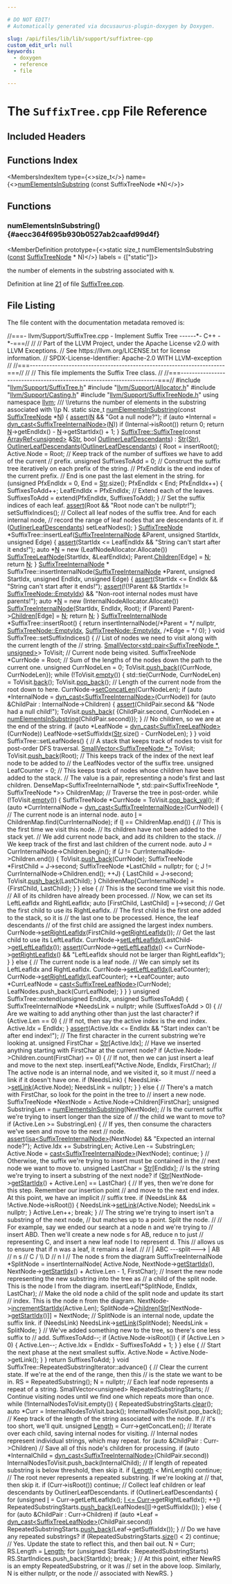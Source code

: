 ```yaml
---

# DO NOT EDIT!
# Automatically generated via docusaurus-plugin-doxygen by Doxygen.

slug: /api/files/lib/lib/support/suffixtree-cpp
custom_edit_url: null
keywords:
  - doxygen
  - reference
  - file

---
```





# The `SuffixTree.cpp` File Reference

<DoxygenPage pluginConfig={pluginConfig}>



## Included Headers

<IncludesList>
<IncludesListItem
  filePath="llvm/Support/SuffixTree.h"
  permalink="/docs/api/files/include/include/llvm/include/llvm/support/suffixtree-h"
  isLocal="true" />
<IncludesListItem
  filePath="llvm/Support/Allocator.h"
  permalink="/docs/api/files/include/include/llvm/include/llvm/support/allocator-h"
  isLocal="true" />
<IncludesListItem
  filePath="llvm/Support/Casting.h"
  permalink="/docs/api/files/include/include/llvm/include/llvm/support/casting-h"
  isLocal="true" />
<IncludesListItem
  filePath="llvm/Support/SuffixTreeNode.h"
  permalink="/docs/api/files/include/include/llvm/include/llvm/support/suffixtreenode-h"
  isLocal="true" />
</IncludesList>

## Functions Index

<MembersIndex>

<MembersIndexItem
  type={<>size&#95;t</>}
  name={<><a href="#aecc364f695b930b0527ab2caafd99d4f">numElementsInSubstring</a> (const SuffixTreeNode &#42;N)</>}>
</MembersIndexItem>

</MembersIndex>


<SectionDefinition>

## Functions

### numElementsInSubstring() {#aecc364f695b930b0527ab2caafd99d4f}

<MemberDefinition
  prototype={<>static size&#95;t numElementsInSubstring (<a href="/docs/api/files/lib/lib/target/lib/target/aarch64/aarch64promoteconstant-cpp/#a90f8350fecae261c25be85d38b451bff">const</a> <a href="/docs/api/structs/llvm/suffixtreenode">SuffixTreeNode</a> &#42; N)</>}
  labels = {["static"]}>

<SectionUser title="Returns">
the number of elements in the substring associated with <code>N</code>.
</SectionUser>

Definition at line <a href="#l00021">21</a> of file <a href="/docs/api/files/lib/lib/support/suffixtree-cpp">SuffixTree.cpp</a>.
</MemberDefinition>

</SectionDefinition>

## File Listing

The file content with the documentation metadata removed is:

<ProgramListing>

<Link id="l00001" /><CodeLine lineNumber="1"><Highlight kind="comment">//===- llvm/Support/SuffixTree.cpp - Implement Suffix Tree ------&#42;- C++ -&#42;-===//</Highlight><Highlight kind="normal"></Highlight></CodeLine>
<Link id="l00002" /><CodeLine lineNumber="2"><Highlight kind="normal"></Highlight><Highlight kind="comment">//</Highlight><Highlight kind="normal"></Highlight></CodeLine>
<Link id="l00003" /><CodeLine lineNumber="3"><Highlight kind="normal"></Highlight><Highlight kind="comment">// Part of the LLVM Project, under the Apache License v2.0 with LLVM Exceptions.</Highlight><Highlight kind="normal"></Highlight></CodeLine>
<Link id="l00004" /><CodeLine lineNumber="4"><Highlight kind="normal"></Highlight><Highlight kind="comment">// See https://llvm.org/LICENSE.txt for license information.</Highlight><Highlight kind="normal"></Highlight></CodeLine>
<Link id="l00005" /><CodeLine lineNumber="5"><Highlight kind="normal"></Highlight><Highlight kind="comment">// SPDX-License-Identifier: Apache-2.0 WITH LLVM-exception</Highlight><Highlight kind="normal"></Highlight></CodeLine>
<Link id="l00006" /><CodeLine lineNumber="6"><Highlight kind="normal"></Highlight><Highlight kind="comment">//</Highlight><Highlight kind="normal"></Highlight></CodeLine>
<Link id="l00007" /><CodeLine lineNumber="7"><Highlight kind="normal"></Highlight><Highlight kind="comment">//===----------------------------------------------------------------------===//</Highlight><Highlight kind="normal"></Highlight></CodeLine>
<Link id="l00008" /><CodeLine lineNumber="8"><Highlight kind="normal"></Highlight><Highlight kind="comment">//</Highlight><Highlight kind="normal"></Highlight></CodeLine>
<Link id="l00009" /><CodeLine lineNumber="9"><Highlight kind="normal"></Highlight><Highlight kind="comment">// This file implements the Suffix Tree class.</Highlight><Highlight kind="normal"></Highlight></CodeLine>
<Link id="l00010" /><CodeLine lineNumber="10"><Highlight kind="normal"></Highlight><Highlight kind="comment">//</Highlight><Highlight kind="normal"></Highlight></CodeLine>
<Link id="l00011" /><CodeLine lineNumber="11"><Highlight kind="normal"></Highlight><Highlight kind="comment">//===----------------------------------------------------------------------===//</Highlight><Highlight kind="normal"></Highlight></CodeLine>
<Link id="l00012" /><CodeLine lineNumber="12"><Highlight kind="normal"></Highlight></CodeLine>
<Link id="l00013" /><CodeLine lineNumber="13"><Highlight kind="normal"></Highlight><Highlight kind="preprocessor">#include &quot;<a href="/docs/api/files/include/include/llvm/include/llvm/support/suffixtree-h">llvm/Support/SuffixTree.h</a>&quot;</Highlight><Highlight kind="normal"></Highlight></CodeLine>
<Link id="l00014" /><CodeLine lineNumber="14"><Highlight kind="normal"></Highlight><Highlight kind="preprocessor">#include &quot;<a href="/docs/api/files/include/include/llvm/include/llvm/support/allocator-h">llvm/Support/Allocator.h</a>&quot;</Highlight><Highlight kind="normal"></Highlight></CodeLine>
<Link id="l00015" /><CodeLine lineNumber="15"><Highlight kind="normal"></Highlight><Highlight kind="preprocessor">#include &quot;<a href="/docs/api/files/include/include/llvm/include/llvm/support/casting-h">llvm/Support/Casting.h</a>&quot;</Highlight><Highlight kind="normal"></Highlight></CodeLine>
<Link id="l00016" /><CodeLine lineNumber="16"><Highlight kind="normal"></Highlight><Highlight kind="preprocessor">#include &quot;<a href="/docs/api/files/include/include/llvm/include/llvm/support/suffixtreenode-h">llvm/Support/SuffixTreeNode.h</a>&quot;</Highlight><Highlight kind="normal"></Highlight></CodeLine>
<Link id="l00017" /><CodeLine lineNumber="17"><Highlight kind="normal"></Highlight></CodeLine>
<Link id="l00018" /><CodeLine lineNumber="18"><Highlight kind="normal"></Highlight><Highlight kind="keyword">using namespace </Highlight><Highlight kind="normal"><a href="/docs/api/namespaces/llvm">llvm</a>;</Highlight></CodeLine>
<Link id="l00019" /><CodeLine lineNumber="19"><Highlight kind="normal"></Highlight><Highlight kind="comment"></Highlight></CodeLine>
<Link id="l00020" /><CodeLine lineNumber="20"><Highlight kind="comment">/// \\returns the number of elements in the substring associated with \\p N.</Highlight><Highlight kind="normal"></Highlight></CodeLine>
<Link id="l00021" /><CodeLine lineNumber="21" lineLink="#aecc364f695b930b0527ab2caafd99d4f"><Highlight kind="normal"></Highlight><Highlight kind="keyword">static</Highlight><Highlight kind="normal"> </Highlight><Highlight kind="keywordtype">size&#95;t</Highlight><Highlight kind="normal"> <a href="#aecc364f695b930b0527ab2caafd99d4f">numElementsInSubstring</a>(</Highlight><Highlight kind="keyword">const</Highlight><Highlight kind="normal"> <a href="/docs/api/structs/llvm/suffixtreenode">SuffixTreeNode</a> &#42;<a href="/docs/api/files/lib/lib/support/regcomp-c/#a0240ac851181b84ac374872dc5434ee4">N</a>) &#123;</Highlight></CodeLine>
<Link id="l00022" /><CodeLine lineNumber="22"><Highlight kind="normal">  <a href="/docs/api/files/lib/lib/target/lib/target/amdgpu/silowercontrolflow-cpp/#a4868c5d81c5ccc98c47aeab6244346a0">assert</a>(<a href="/docs/api/files/lib/lib/support/regcomp-c/#a0240ac851181b84ac374872dc5434ee4">N</a> &amp;&amp; </Highlight><Highlight kind="stringliteral">&quot;Got a null node?&quot;</Highlight><Highlight kind="normal">);</Highlight></CodeLine>
<Link id="l00023" /><CodeLine lineNumber="23"><Highlight kind="normal">  </Highlight><Highlight kind="keywordflow">if</Highlight><Highlight kind="normal"> (</Highlight><Highlight kind="keyword">auto</Highlight><Highlight kind="normal"> &#42;Internal = <a href="/docs/api/namespaces/llvm/#a22eeee01734061ac1b31ccd994c49eef">dyn&#95;cast&lt;SuffixTreeInternalNode&gt;</a>(<a href="/docs/api/files/lib/lib/support/regcomp-c/#a0240ac851181b84ac374872dc5434ee4">N</a>))</Highlight></CodeLine>
<Link id="l00024" /><CodeLine lineNumber="24"><Highlight kind="normal">    </Highlight><Highlight kind="keywordflow">if</Highlight><Highlight kind="normal"> (Internal-&gt;isRoot())</Highlight></CodeLine>
<Link id="l00025" /><CodeLine lineNumber="25"><Highlight kind="normal">      </Highlight><Highlight kind="keywordflow">return</Highlight><Highlight kind="normal"> 0;</Highlight></CodeLine>
<Link id="l00026" /><CodeLine lineNumber="26"><Highlight kind="normal">  </Highlight><Highlight kind="keywordflow">return</Highlight><Highlight kind="normal"> <a href="/docs/api/files/lib/lib/support/regcomp-c/#a0240ac851181b84ac374872dc5434ee4">N</a>-&gt;getEndIdx() - <a href="/docs/api/files/lib/lib/support/regcomp-c/#a0240ac851181b84ac374872dc5434ee4">N</a>-&gt;getStartIdx() + 1;</Highlight></CodeLine>
<Link id="l00027" /><CodeLine lineNumber="27"><Highlight kind="normal">&#125;</Highlight></CodeLine>
<Link id="l00028" /><CodeLine lineNumber="28"><Highlight kind="normal"></Highlight></CodeLine>
<Link id="l00029" /><CodeLine lineNumber="29" lineLink="/docs/api/classes/llvm/suffixtree/#a27fe0d1c22c4e49e3909514161e7b481"><Highlight kind="normal"><a href="/docs/api/classes/llvm/suffixtree/#a27fe0d1c22c4e49e3909514161e7b481">SuffixTree::SuffixTree</a>(</Highlight><Highlight kind="keyword">const</Highlight><Highlight kind="normal"> <a href="/docs/api/classes/llvm/arrayref">ArrayRef&lt;unsigned&gt;</a> &amp;<a href="/docs/api/classes/llvm/suffixtree/#aa49bfcd763abc20e39f1f6ea9bffc0fb">Str</a>,</Highlight></CodeLine>
<Link id="l00030" /><CodeLine lineNumber="30"><Highlight kind="normal">                       </Highlight><Highlight kind="keywordtype">bool</Highlight><Highlight kind="normal"> <a href="/docs/api/classes/llvm/suffixtree/#af73cec98a8c1f4c57f72cdd127716536">OutlinerLeafDescendants</a>)</Highlight></CodeLine>
<Link id="l00031" /><CodeLine lineNumber="31"><Highlight kind="normal">    : <a href="/docs/api/classes/llvm/suffixtree/#aa49bfcd763abc20e39f1f6ea9bffc0fb">Str</a>(<a href="/docs/api/classes/llvm/suffixtree/#aa49bfcd763abc20e39f1f6ea9bffc0fb">Str</a>), <a href="/docs/api/classes/llvm/suffixtree/#af73cec98a8c1f4c57f72cdd127716536">OutlinerLeafDescendants</a>(<a href="/docs/api/classes/llvm/suffixtree/#af73cec98a8c1f4c57f72cdd127716536">OutlinerLeafDescendants</a>) &#123;</Highlight></CodeLine>
<Link id="l00032" /><CodeLine lineNumber="32"><Highlight kind="normal">  Root = insertRoot();</Highlight></CodeLine>
<Link id="l00033" /><CodeLine lineNumber="33"><Highlight kind="normal">  Active.Node = Root;</Highlight></CodeLine>
<Link id="l00034" /><CodeLine lineNumber="34"><Highlight kind="normal"></Highlight></CodeLine>
<Link id="l00035" /><CodeLine lineNumber="35"><Highlight kind="normal">  </Highlight><Highlight kind="comment">// Keep track of the number of suffixes we have to add of the current</Highlight><Highlight kind="normal"></Highlight></CodeLine>
<Link id="l00036" /><CodeLine lineNumber="36"><Highlight kind="normal">  </Highlight><Highlight kind="comment">// prefix.</Highlight><Highlight kind="normal"></Highlight></CodeLine>
<Link id="l00037" /><CodeLine lineNumber="37"><Highlight kind="normal">  </Highlight><Highlight kind="keywordtype">unsigned</Highlight><Highlight kind="normal"> SuffixesToAdd = 0;</Highlight></CodeLine>
<Link id="l00038" /><CodeLine lineNumber="38"><Highlight kind="normal"></Highlight></CodeLine>
<Link id="l00039" /><CodeLine lineNumber="39"><Highlight kind="normal">  </Highlight><Highlight kind="comment">// Construct the suffix tree iteratively on each prefix of the string.</Highlight><Highlight kind="normal"></Highlight></CodeLine>
<Link id="l00040" /><CodeLine lineNumber="40"><Highlight kind="normal">  </Highlight><Highlight kind="comment">// PfxEndIdx is the end index of the current prefix.</Highlight><Highlight kind="normal"></Highlight></CodeLine>
<Link id="l00041" /><CodeLine lineNumber="41"><Highlight kind="normal">  </Highlight><Highlight kind="comment">// End is one past the last element in the string.</Highlight><Highlight kind="normal"></Highlight></CodeLine>
<Link id="l00042" /><CodeLine lineNumber="42"><Highlight kind="normal">  </Highlight><Highlight kind="keywordflow">for</Highlight><Highlight kind="normal"> (</Highlight><Highlight kind="keywordtype">unsigned</Highlight><Highlight kind="normal"> PfxEndIdx = 0, End = <a href="/docs/api/classes/llvm/suffixtree/#aa49bfcd763abc20e39f1f6ea9bffc0fb">Str</a>.size(); PfxEndIdx &lt; End; PfxEndIdx++) &#123;</Highlight></CodeLine>
<Link id="l00043" /><CodeLine lineNumber="43"><Highlight kind="normal">    SuffixesToAdd++;</Highlight></CodeLine>
<Link id="l00044" /><CodeLine lineNumber="44"><Highlight kind="normal">    LeafEndIdx = PfxEndIdx; </Highlight><Highlight kind="comment">// Extend each of the leaves.</Highlight><Highlight kind="normal"></Highlight></CodeLine>
<Link id="l00045" /><CodeLine lineNumber="45"><Highlight kind="normal">    SuffixesToAdd = extend(PfxEndIdx, SuffixesToAdd);</Highlight></CodeLine>
<Link id="l00046" /><CodeLine lineNumber="46"><Highlight kind="normal">  &#125;</Highlight></CodeLine>
<Link id="l00047" /><CodeLine lineNumber="47"><Highlight kind="normal"></Highlight></CodeLine>
<Link id="l00048" /><CodeLine lineNumber="48"><Highlight kind="normal">  </Highlight><Highlight kind="comment">// Set the suffix indices of each leaf.</Highlight><Highlight kind="normal"></Highlight></CodeLine>
<Link id="l00049" /><CodeLine lineNumber="49"><Highlight kind="normal">  <a href="/docs/api/files/lib/lib/target/lib/target/amdgpu/silowercontrolflow-cpp/#a4868c5d81c5ccc98c47aeab6244346a0">assert</a>(Root &amp;&amp; </Highlight><Highlight kind="stringliteral">&quot;Root node can&#39;t be nullptr!&quot;</Highlight><Highlight kind="normal">);</Highlight></CodeLine>
<Link id="l00050" /><CodeLine lineNumber="50"><Highlight kind="normal">  setSuffixIndices();</Highlight></CodeLine>
<Link id="l00051" /><CodeLine lineNumber="51"><Highlight kind="normal"></Highlight></CodeLine>
<Link id="l00052" /><CodeLine lineNumber="52"><Highlight kind="normal">  </Highlight><Highlight kind="comment">// Collect all leaf nodes of the suffix tree. And for each internal node,</Highlight><Highlight kind="normal"></Highlight></CodeLine>
<Link id="l00053" /><CodeLine lineNumber="53"><Highlight kind="normal">  </Highlight><Highlight kind="comment">// record the range of leaf nodes that are descendants of it.</Highlight><Highlight kind="normal"></Highlight></CodeLine>
<Link id="l00054" /><CodeLine lineNumber="54"><Highlight kind="normal">  </Highlight><Highlight kind="keywordflow">if</Highlight><Highlight kind="normal"> (<a href="/docs/api/classes/llvm/suffixtree/#af73cec98a8c1f4c57f72cdd127716536">OutlinerLeafDescendants</a>)</Highlight></CodeLine>
<Link id="l00055" /><CodeLine lineNumber="55"><Highlight kind="normal">    setLeafNodes();</Highlight></CodeLine>
<Link id="l00056" /><CodeLine lineNumber="56"><Highlight kind="normal">&#125;</Highlight></CodeLine>
<Link id="l00057" /><CodeLine lineNumber="57"><Highlight kind="normal"></Highlight></CodeLine>
<Link id="l00058" /><CodeLine lineNumber="58"><Highlight kind="normal"><a href="/docs/api/structs/llvm/suffixtreenode">SuffixTreeNode</a> &#42;SuffixTree::insertLeaf(<a href="/docs/api/structs/llvm/suffixtreeinternalnode">SuffixTreeInternalNode</a> &amp;Parent,</Highlight></CodeLine>
<Link id="l00059" /><CodeLine lineNumber="59"><Highlight kind="normal">                                       </Highlight><Highlight kind="keywordtype">unsigned</Highlight><Highlight kind="normal"> StartIdx, </Highlight><Highlight kind="keywordtype">unsigned</Highlight><Highlight kind="normal"> Edge) &#123;</Highlight></CodeLine>
<Link id="l00060" /><CodeLine lineNumber="60"><Highlight kind="normal">  <a href="/docs/api/files/lib/lib/target/lib/target/amdgpu/silowercontrolflow-cpp/#a4868c5d81c5ccc98c47aeab6244346a0">assert</a>(StartIdx &lt;= LeafEndIdx &amp;&amp; </Highlight><Highlight kind="stringliteral">&quot;String can&#39;t start after it ends!&quot;</Highlight><Highlight kind="normal">);</Highlight></CodeLine>
<Link id="l00061" /><CodeLine lineNumber="61"><Highlight kind="normal">  </Highlight><Highlight kind="keyword">auto</Highlight><Highlight kind="normal"> &#42;<a href="/docs/api/files/lib/lib/support/regcomp-c/#a0240ac851181b84ac374872dc5434ee4">N</a> = </Highlight><Highlight kind="keyword">new</Highlight><Highlight kind="normal"> (LeafNodeAllocator.Allocate())</Highlight></CodeLine>
<Link id="l00062" /><CodeLine lineNumber="62"><Highlight kind="normal">      <a href="/docs/api/structs/llvm/suffixtreeleafnode">SuffixTreeLeafNode</a>(StartIdx, &amp;LeafEndIdx);</Highlight></CodeLine>
<Link id="l00063" /><CodeLine lineNumber="63"><Highlight kind="normal">  Parent.<a href="/docs/api/structs/llvm/suffixtreeinternalnode/#a244b1a8b6c26960faf2663376005ca7a">Children</a>&#91;Edge&#93; = <a href="/docs/api/files/lib/lib/support/regcomp-c/#a0240ac851181b84ac374872dc5434ee4">N</a>;</Highlight></CodeLine>
<Link id="l00064" /><CodeLine lineNumber="64"><Highlight kind="normal">  </Highlight><Highlight kind="keywordflow">return</Highlight><Highlight kind="normal"> <a href="/docs/api/files/lib/lib/support/regcomp-c/#a0240ac851181b84ac374872dc5434ee4">N</a>;</Highlight></CodeLine>
<Link id="l00065" /><CodeLine lineNumber="65"><Highlight kind="normal">&#125;</Highlight></CodeLine>
<Link id="l00066" /><CodeLine lineNumber="66"><Highlight kind="normal"></Highlight></CodeLine>
<Link id="l00067" /><CodeLine lineNumber="67"><Highlight kind="normal"><a href="/docs/api/structs/llvm/suffixtreeinternalnode">SuffixTreeInternalNode</a> &#42;</Highlight></CodeLine>
<Link id="l00068" /><CodeLine lineNumber="68"><Highlight kind="normal">SuffixTree::insertInternalNode(<a href="/docs/api/structs/llvm/suffixtreeinternalnode">SuffixTreeInternalNode</a> &#42;Parent,</Highlight></CodeLine>
<Link id="l00069" /><CodeLine lineNumber="69"><Highlight kind="normal">                               </Highlight><Highlight kind="keywordtype">unsigned</Highlight><Highlight kind="normal"> StartIdx, </Highlight><Highlight kind="keywordtype">unsigned</Highlight><Highlight kind="normal"> EndIdx,</Highlight></CodeLine>
<Link id="l00070" /><CodeLine lineNumber="70"><Highlight kind="normal">                               </Highlight><Highlight kind="keywordtype">unsigned</Highlight><Highlight kind="normal"> Edge) &#123;</Highlight></CodeLine>
<Link id="l00071" /><CodeLine lineNumber="71"><Highlight kind="normal">  <a href="/docs/api/files/lib/lib/target/lib/target/amdgpu/silowercontrolflow-cpp/#a4868c5d81c5ccc98c47aeab6244346a0">assert</a>(StartIdx &lt;= EndIdx &amp;&amp; </Highlight><Highlight kind="stringliteral">&quot;String can&#39;t start after it ends!&quot;</Highlight><Highlight kind="normal">);</Highlight></CodeLine>
<Link id="l00072" /><CodeLine lineNumber="72"><Highlight kind="normal">  <a href="/docs/api/files/lib/lib/target/lib/target/amdgpu/silowercontrolflow-cpp/#a4868c5d81c5ccc98c47aeab6244346a0">assert</a>(!(!Parent &amp;&amp; StartIdx != <a href="/docs/api/structs/llvm/suffixtreenode/#a9038deca521822084ac798637368c94e">SuffixTreeNode::EmptyIdx</a>) &amp;&amp;</Highlight></CodeLine>
<Link id="l00073" /><CodeLine lineNumber="73"><Highlight kind="normal">         </Highlight><Highlight kind="stringliteral">&quot;Non-root internal nodes must have parents!&quot;</Highlight><Highlight kind="normal">);</Highlight></CodeLine>
<Link id="l00074" /><CodeLine lineNumber="74"><Highlight kind="normal">  </Highlight><Highlight kind="keyword">auto</Highlight><Highlight kind="normal"> &#42;<a href="/docs/api/files/lib/lib/support/regcomp-c/#a0240ac851181b84ac374872dc5434ee4">N</a> = </Highlight><Highlight kind="keyword">new</Highlight><Highlight kind="normal"> (InternalNodeAllocator.Allocate())</Highlight></CodeLine>
<Link id="l00075" /><CodeLine lineNumber="75"><Highlight kind="normal">      <a href="/docs/api/structs/llvm/suffixtreeinternalnode">SuffixTreeInternalNode</a>(StartIdx, EndIdx, Root);</Highlight></CodeLine>
<Link id="l00076" /><CodeLine lineNumber="76"><Highlight kind="normal">  </Highlight><Highlight kind="keywordflow">if</Highlight><Highlight kind="normal"> (Parent)</Highlight></CodeLine>
<Link id="l00077" /><CodeLine lineNumber="77"><Highlight kind="normal">    Parent-&gt;<a href="/docs/api/structs/llvm/suffixtreeinternalnode/#a244b1a8b6c26960faf2663376005ca7a">Children</a>&#91;Edge&#93; = <a href="/docs/api/files/lib/lib/support/regcomp-c/#a0240ac851181b84ac374872dc5434ee4">N</a>;</Highlight></CodeLine>
<Link id="l00078" /><CodeLine lineNumber="78"><Highlight kind="normal">  </Highlight><Highlight kind="keywordflow">return</Highlight><Highlight kind="normal"> <a href="/docs/api/files/lib/lib/support/regcomp-c/#a0240ac851181b84ac374872dc5434ee4">N</a>;</Highlight></CodeLine>
<Link id="l00079" /><CodeLine lineNumber="79"><Highlight kind="normal">&#125;</Highlight></CodeLine>
<Link id="l00080" /><CodeLine lineNumber="80"><Highlight kind="normal"></Highlight></CodeLine>
<Link id="l00081" /><CodeLine lineNumber="81"><Highlight kind="normal"><a href="/docs/api/structs/llvm/suffixtreeinternalnode">SuffixTreeInternalNode</a> &#42;SuffixTree::insertRoot() &#123;</Highlight></CodeLine>
<Link id="l00082" /><CodeLine lineNumber="82"><Highlight kind="normal">  </Highlight><Highlight kind="keywordflow">return</Highlight><Highlight kind="normal"> insertInternalNode(</Highlight><Highlight kind="comment">/&#42;Parent = &#42;/</Highlight><Highlight kind="normal"> </Highlight><Highlight kind="keyword">nullptr</Highlight><Highlight kind="normal">, <a href="/docs/api/structs/llvm/suffixtreenode/#a9038deca521822084ac798637368c94e">SuffixTreeNode::EmptyIdx</a>,</Highlight></CodeLine>
<Link id="l00083" /><CodeLine lineNumber="83"><Highlight kind="normal">                            <a href="/docs/api/structs/llvm/suffixtreenode/#a9038deca521822084ac798637368c94e">SuffixTreeNode::EmptyIdx</a>, </Highlight><Highlight kind="comment">/&#42;Edge = &#42;/</Highlight><Highlight kind="normal"> 0);</Highlight></CodeLine>
<Link id="l00084" /><CodeLine lineNumber="84"><Highlight kind="normal">&#125;</Highlight></CodeLine>
<Link id="l00085" /><CodeLine lineNumber="85"><Highlight kind="normal"></Highlight></CodeLine>
<Link id="l00086" /><CodeLine lineNumber="86"><Highlight kind="normal"></Highlight><Highlight kind="keywordtype">void</Highlight><Highlight kind="normal"> SuffixTree::setSuffixIndices() &#123;</Highlight></CodeLine>
<Link id="l00087" /><CodeLine lineNumber="87"><Highlight kind="normal">  </Highlight><Highlight kind="comment">// List of nodes we need to visit along with the current length of the</Highlight><Highlight kind="normal"></Highlight></CodeLine>
<Link id="l00088" /><CodeLine lineNumber="88"><Highlight kind="normal">  </Highlight><Highlight kind="comment">// string.</Highlight><Highlight kind="normal"></Highlight></CodeLine>
<Link id="l00089" /><CodeLine lineNumber="89"><Highlight kind="normal">  <a href="/docs/api/namespaces/llvm/#a8fc529c79977cdd01e187986f960a07f">SmallVector&lt;std::pair&lt;SuffixTreeNode &#42;, unsigned&gt;</a>&gt; ToVisit;</Highlight></CodeLine>
<Link id="l00090" /><CodeLine lineNumber="90"><Highlight kind="normal"></Highlight></CodeLine>
<Link id="l00091" /><CodeLine lineNumber="91"><Highlight kind="normal">  </Highlight><Highlight kind="comment">// Current node being visited.</Highlight><Highlight kind="normal"></Highlight></CodeLine>
<Link id="l00092" /><CodeLine lineNumber="92"><Highlight kind="normal">  SuffixTreeNode &#42;CurrNode = Root;</Highlight></CodeLine>
<Link id="l00093" /><CodeLine lineNumber="93"><Highlight kind="normal"></Highlight></CodeLine>
<Link id="l00094" /><CodeLine lineNumber="94"><Highlight kind="normal">  </Highlight><Highlight kind="comment">// Sum of the lengths of the nodes down the path to the current one.</Highlight><Highlight kind="normal"></Highlight></CodeLine>
<Link id="l00095" /><CodeLine lineNumber="95"><Highlight kind="normal">  </Highlight><Highlight kind="keywordtype">unsigned</Highlight><Highlight kind="normal"> CurrNodeLen = 0;</Highlight></CodeLine>
<Link id="l00096" /><CodeLine lineNumber="96"><Highlight kind="normal">  ToVisit.<a href="/docs/api/classes/llvm/smallvectortemplatebase/#af42bfbc067df27c19ee2fc859df58799">push&#95;back</a>(&#123;CurrNode, CurrNodeLen&#125;);</Highlight></CodeLine>
<Link id="l00097" /><CodeLine lineNumber="97"><Highlight kind="normal">  </Highlight><Highlight kind="keywordflow">while</Highlight><Highlight kind="normal"> (!ToVisit.<a href="/docs/api/classes/llvm/smallvectortemplatecommon/#ad9a3c7bc26b130377bbafc170b5f88a2">empty</a>()) &#123;</Highlight></CodeLine>
<Link id="l00098" /><CodeLine lineNumber="98"><Highlight kind="normal">    std::tie(CurrNode, CurrNodeLen) = ToVisit.<a href="/docs/api/classes/llvm/smallvectortemplatecommon/#acd9e771a3296c6b24146955754620557">back</a>();</Highlight></CodeLine>
<Link id="l00099" /><CodeLine lineNumber="99"><Highlight kind="normal">    ToVisit.<a href="/docs/api/classes/llvm/smallvectortemplatebase/#ad97688dfe9cd802e2a0691cbe620218a">pop&#95;back</a>();</Highlight></CodeLine>
<Link id="l00100" /><CodeLine lineNumber="100"><Highlight kind="normal">    </Highlight><Highlight kind="comment">// Length of the current node from the root down to here.</Highlight><Highlight kind="normal"></Highlight></CodeLine>
<Link id="l00101" /><CodeLine lineNumber="101"><Highlight kind="normal">    CurrNode-&gt;<a href="/docs/api/structs/llvm/suffixtreenode/#a2a059f8fe4042aa575b538abdb731392">setConcatLen</a>(CurrNodeLen);</Highlight></CodeLine>
<Link id="l00102" /><CodeLine lineNumber="102"><Highlight kind="normal">    </Highlight><Highlight kind="keywordflow">if</Highlight><Highlight kind="normal"> (</Highlight><Highlight kind="keyword">auto</Highlight><Highlight kind="normal"> &#42;InternalNode = <a href="/docs/api/namespaces/llvm/#a22eeee01734061ac1b31ccd994c49eef">dyn&#95;cast&lt;SuffixTreeInternalNode&gt;</a>(CurrNode))</Highlight></CodeLine>
<Link id="l00103" /><CodeLine lineNumber="103"><Highlight kind="normal">      </Highlight><Highlight kind="keywordflow">for</Highlight><Highlight kind="normal"> (</Highlight><Highlight kind="keyword">auto</Highlight><Highlight kind="normal"> &amp;ChildPair : InternalNode-&gt;Children) &#123;</Highlight></CodeLine>
<Link id="l00104" /><CodeLine lineNumber="104"><Highlight kind="normal">        <a href="/docs/api/files/lib/lib/target/lib/target/amdgpu/silowercontrolflow-cpp/#a4868c5d81c5ccc98c47aeab6244346a0">assert</a>(ChildPair.second &amp;&amp; </Highlight><Highlight kind="stringliteral">&quot;Node had a null child!&quot;</Highlight><Highlight kind="normal">);</Highlight></CodeLine>
<Link id="l00105" /><CodeLine lineNumber="105"><Highlight kind="normal">        ToVisit.<a href="/docs/api/classes/llvm/smallvectortemplatebase/#af42bfbc067df27c19ee2fc859df58799">push&#95;back</a>(</Highlight></CodeLine>
<Link id="l00106" /><CodeLine lineNumber="106"><Highlight kind="normal">            &#123;ChildPair.second,</Highlight></CodeLine>
<Link id="l00107" /><CodeLine lineNumber="107"><Highlight kind="normal">             CurrNodeLen + <a href="#aecc364f695b930b0527ab2caafd99d4f">numElementsInSubstring</a>(ChildPair.second)&#125;);</Highlight></CodeLine>
<Link id="l00108" /><CodeLine lineNumber="108"><Highlight kind="normal">      &#125;</Highlight></CodeLine>
<Link id="l00109" /><CodeLine lineNumber="109"><Highlight kind="normal">    </Highlight><Highlight kind="comment">// No children, so we are at the end of the string.</Highlight><Highlight kind="normal"></Highlight></CodeLine>
<Link id="l00110" /><CodeLine lineNumber="110"><Highlight kind="normal">    </Highlight><Highlight kind="keywordflow">if</Highlight><Highlight kind="normal"> (</Highlight><Highlight kind="keyword">auto</Highlight><Highlight kind="normal"> &#42;LeafNode = <a href="/docs/api/namespaces/llvm/#a22eeee01734061ac1b31ccd994c49eef">dyn&#95;cast&lt;SuffixTreeLeafNode&gt;</a>(CurrNode))</Highlight></CodeLine>
<Link id="l00111" /><CodeLine lineNumber="111"><Highlight kind="normal">      LeafNode-&gt;setSuffixIdx(<a href="/docs/api/classes/llvm/suffixtree/#aa49bfcd763abc20e39f1f6ea9bffc0fb">Str</a>.size() - CurrNodeLen);</Highlight></CodeLine>
<Link id="l00112" /><CodeLine lineNumber="112"><Highlight kind="normal">  &#125;</Highlight></CodeLine>
<Link id="l00113" /><CodeLine lineNumber="113"><Highlight kind="normal">&#125;</Highlight></CodeLine>
<Link id="l00114" /><CodeLine lineNumber="114"><Highlight kind="normal"></Highlight></CodeLine>
<Link id="l00115" /><CodeLine lineNumber="115"><Highlight kind="normal"></Highlight><Highlight kind="keywordtype">void</Highlight><Highlight kind="normal"> SuffixTree::setLeafNodes() &#123;</Highlight></CodeLine>
<Link id="l00116" /><CodeLine lineNumber="116"><Highlight kind="normal">  </Highlight><Highlight kind="comment">// A stack that keeps track of nodes to visit for post-order DFS traversal.</Highlight><Highlight kind="normal"></Highlight></CodeLine>
<Link id="l00117" /><CodeLine lineNumber="117"><Highlight kind="normal">  <a href="/docs/api/namespaces/llvm/#a8fc529c79977cdd01e187986f960a07f">SmallVector&lt;SuffixTreeNode &#42;&gt;</a> ToVisit;</Highlight></CodeLine>
<Link id="l00118" /><CodeLine lineNumber="118"><Highlight kind="normal">  ToVisit.<a href="/docs/api/classes/llvm/smallvectortemplatebase/#af42bfbc067df27c19ee2fc859df58799">push&#95;back</a>(Root);</Highlight></CodeLine>
<Link id="l00119" /><CodeLine lineNumber="119"><Highlight kind="normal"></Highlight></CodeLine>
<Link id="l00120" /><CodeLine lineNumber="120"><Highlight kind="normal">  </Highlight><Highlight kind="comment">// This keeps track of the index of the next leaf node to be added to</Highlight><Highlight kind="normal"></Highlight></CodeLine>
<Link id="l00121" /><CodeLine lineNumber="121"><Highlight kind="normal">  </Highlight><Highlight kind="comment">// the LeafNodes vector of the suffix tree.</Highlight><Highlight kind="normal"></Highlight></CodeLine>
<Link id="l00122" /><CodeLine lineNumber="122"><Highlight kind="normal">  </Highlight><Highlight kind="keywordtype">unsigned</Highlight><Highlight kind="normal"> LeafCounter = 0;</Highlight></CodeLine>
<Link id="l00123" /><CodeLine lineNumber="123"><Highlight kind="normal"></Highlight></CodeLine>
<Link id="l00124" /><CodeLine lineNumber="124"><Highlight kind="normal">  </Highlight><Highlight kind="comment">// This keeps track of nodes whose children have been added to the stack.</Highlight><Highlight kind="normal"></Highlight></CodeLine>
<Link id="l00125" /><CodeLine lineNumber="125"><Highlight kind="normal">  </Highlight><Highlight kind="comment">// The value is a pair, representing a node&#39;s first and last children.</Highlight><Highlight kind="normal"></Highlight></CodeLine>
<Link id="l00126" /><CodeLine lineNumber="126"><Highlight kind="normal">  DenseMap&lt;SuffixTreeInternalNode &#42;,</Highlight></CodeLine>
<Link id="l00127" /><CodeLine lineNumber="127"><Highlight kind="normal">           std::pair&lt;SuffixTreeNode &#42;, SuffixTreeNode &#42;&gt;&gt;</Highlight></CodeLine>
<Link id="l00128" /><CodeLine lineNumber="128"><Highlight kind="normal">      ChildrenMap;</Highlight></CodeLine>
<Link id="l00129" /><CodeLine lineNumber="129"><Highlight kind="normal"></Highlight></CodeLine>
<Link id="l00130" /><CodeLine lineNumber="130"><Highlight kind="normal">  </Highlight><Highlight kind="comment">// Traverse the tree in post-order.</Highlight><Highlight kind="normal"></Highlight></CodeLine>
<Link id="l00131" /><CodeLine lineNumber="131"><Highlight kind="normal">  </Highlight><Highlight kind="keywordflow">while</Highlight><Highlight kind="normal"> (!ToVisit.<a href="/docs/api/classes/llvm/smallvectortemplatecommon/#ad9a3c7bc26b130377bbafc170b5f88a2">empty</a>()) &#123;</Highlight></CodeLine>
<Link id="l00132" /><CodeLine lineNumber="132"><Highlight kind="normal">    SuffixTreeNode &#42;CurrNode = ToVisit.<a href="/docs/api/classes/llvm/smallvectorimpl/#a0c8ffe664a36e30d49c84d0aded2fe08">pop&#95;back&#95;val</a>();</Highlight></CodeLine>
<Link id="l00133" /><CodeLine lineNumber="133"><Highlight kind="normal">    </Highlight><Highlight kind="keywordflow">if</Highlight><Highlight kind="normal"> (</Highlight><Highlight kind="keyword">auto</Highlight><Highlight kind="normal"> &#42;CurrInternalNode = <a href="/docs/api/namespaces/llvm/#a22eeee01734061ac1b31ccd994c49eef">dyn&#95;cast&lt;SuffixTreeInternalNode&gt;</a>(CurrNode)) &#123;</Highlight></CodeLine>
<Link id="l00134" /><CodeLine lineNumber="134"><Highlight kind="normal">      </Highlight><Highlight kind="comment">// The current node is an internal node.</Highlight><Highlight kind="normal"></Highlight></CodeLine>
<Link id="l00135" /><CodeLine lineNumber="135"><Highlight kind="normal">      </Highlight><Highlight kind="keyword">auto</Highlight><Highlight kind="normal"> <a href="/docs/api/files/lib/lib/support/md5-cpp/#ac0eafdc9ee161b71e7af98af736952fd">I</a> = ChildrenMap.find(CurrInternalNode);</Highlight></CodeLine>
<Link id="l00136" /><CodeLine lineNumber="136"><Highlight kind="normal">      </Highlight><Highlight kind="keywordflow">if</Highlight><Highlight kind="normal"> (<a href="/docs/api/files/lib/lib/support/md5-cpp/#ac0eafdc9ee161b71e7af98af736952fd">I</a> == ChildrenMap.end()) &#123;</Highlight></CodeLine>
<Link id="l00137" /><CodeLine lineNumber="137"><Highlight kind="normal">        </Highlight><Highlight kind="comment">// This is the first time we visit this node.</Highlight><Highlight kind="normal"></Highlight></CodeLine>
<Link id="l00138" /><CodeLine lineNumber="138"><Highlight kind="normal">        </Highlight><Highlight kind="comment">// Its children have not been added to the stack yet.</Highlight><Highlight kind="normal"></Highlight></CodeLine>
<Link id="l00139" /><CodeLine lineNumber="139"><Highlight kind="normal">        </Highlight><Highlight kind="comment">// We add current node back, and add its children to the stack.</Highlight><Highlight kind="normal"></Highlight></CodeLine>
<Link id="l00140" /><CodeLine lineNumber="140"><Highlight kind="normal">        </Highlight><Highlight kind="comment">// We keep track of the first and last children of the current node.</Highlight><Highlight kind="normal"></Highlight></CodeLine>
<Link id="l00141" /><CodeLine lineNumber="141"><Highlight kind="normal">        </Highlight><Highlight kind="keyword">auto</Highlight><Highlight kind="normal"> J = CurrInternalNode-&gt;Children.begin();</Highlight></CodeLine>
<Link id="l00142" /><CodeLine lineNumber="142"><Highlight kind="normal">        </Highlight><Highlight kind="keywordflow">if</Highlight><Highlight kind="normal"> (J != CurrInternalNode-&gt;Children.end()) &#123;</Highlight></CodeLine>
<Link id="l00143" /><CodeLine lineNumber="143"><Highlight kind="normal">          ToVisit.<a href="/docs/api/classes/llvm/smallvectortemplatebase/#af42bfbc067df27c19ee2fc859df58799">push&#95;back</a>(CurrNode);</Highlight></CodeLine>
<Link id="l00144" /><CodeLine lineNumber="144"><Highlight kind="normal">          SuffixTreeNode &#42;FirstChild = J-&gt;second;</Highlight></CodeLine>
<Link id="l00145" /><CodeLine lineNumber="145"><Highlight kind="normal">          SuffixTreeNode &#42;LastChild = </Highlight><Highlight kind="keyword">nullptr</Highlight><Highlight kind="normal">;</Highlight></CodeLine>
<Link id="l00146" /><CodeLine lineNumber="146"><Highlight kind="normal">          </Highlight><Highlight kind="keywordflow">for</Highlight><Highlight kind="normal"> (; J != CurrInternalNode-&gt;Children.end(); ++J) &#123;</Highlight></CodeLine>
<Link id="l00147" /><CodeLine lineNumber="147"><Highlight kind="normal">            LastChild = J-&gt;second;</Highlight></CodeLine>
<Link id="l00148" /><CodeLine lineNumber="148"><Highlight kind="normal">            ToVisit.<a href="/docs/api/classes/llvm/smallvectortemplatebase/#af42bfbc067df27c19ee2fc859df58799">push&#95;back</a>(LastChild);</Highlight></CodeLine>
<Link id="l00149" /><CodeLine lineNumber="149"><Highlight kind="normal">          &#125;</Highlight></CodeLine>
<Link id="l00150" /><CodeLine lineNumber="150"><Highlight kind="normal">          ChildrenMap&#91;CurrInternalNode&#93; = &#123;FirstChild, LastChild&#125;;</Highlight></CodeLine>
<Link id="l00151" /><CodeLine lineNumber="151"><Highlight kind="normal">        &#125;</Highlight></CodeLine>
<Link id="l00152" /><CodeLine lineNumber="152"><Highlight kind="normal">      &#125; </Highlight><Highlight kind="keywordflow">else</Highlight><Highlight kind="normal"> &#123;</Highlight></CodeLine>
<Link id="l00153" /><CodeLine lineNumber="153"><Highlight kind="normal">        </Highlight><Highlight kind="comment">// This is the second time we visit this node.</Highlight><Highlight kind="normal"></Highlight></CodeLine>
<Link id="l00154" /><CodeLine lineNumber="154"><Highlight kind="normal">        </Highlight><Highlight kind="comment">// All of its children have already been processed.</Highlight><Highlight kind="normal"></Highlight></CodeLine>
<Link id="l00155" /><CodeLine lineNumber="155"><Highlight kind="normal">        </Highlight><Highlight kind="comment">// Now, we can set its LeftLeafIdx and RightLeafIdx;</Highlight><Highlight kind="normal"></Highlight></CodeLine>
<Link id="l00156" /><CodeLine lineNumber="156"><Highlight kind="normal">        </Highlight><Highlight kind="keyword">auto</Highlight><Highlight kind="normal"> &#91;FirstChild, LastChild&#93; = <a href="/docs/api/files/lib/lib/support/md5-cpp/#ac0eafdc9ee161b71e7af98af736952fd">I</a>-&gt;second;</Highlight></CodeLine>
<Link id="l00157" /><CodeLine lineNumber="157"><Highlight kind="normal">        </Highlight><Highlight kind="comment">// Get the first child to use its RightLeafIdx.</Highlight><Highlight kind="normal"></Highlight></CodeLine>
<Link id="l00158" /><CodeLine lineNumber="158"><Highlight kind="normal">        </Highlight><Highlight kind="comment">// The first child is the first one added to the stack, so it is</Highlight><Highlight kind="normal"></Highlight></CodeLine>
<Link id="l00159" /><CodeLine lineNumber="159"><Highlight kind="normal">        </Highlight><Highlight kind="comment">// the last one to be processed. Hence, the leaf descendants</Highlight><Highlight kind="normal"></Highlight></CodeLine>
<Link id="l00160" /><CodeLine lineNumber="160"><Highlight kind="normal">        </Highlight><Highlight kind="comment">// of the first child are assigned the largest index numbers.</Highlight><Highlight kind="normal"></Highlight></CodeLine>
<Link id="l00161" /><CodeLine lineNumber="161"><Highlight kind="normal">        CurrNode-&gt;<a href="/docs/api/structs/llvm/suffixtreenode/#a7a4339e85622b27800a2377f11bac448">setRightLeafIdx</a>(FirstChild-&gt;<a href="/docs/api/structs/llvm/suffixtreenode/#a746c7e9598d369801d5d5de0bc9797ff">getRightLeafIdx</a>());</Highlight></CodeLine>
<Link id="l00162" /><CodeLine lineNumber="162"><Highlight kind="normal">        </Highlight><Highlight kind="comment">// Get the last child to use its LeftLeafIdx.</Highlight><Highlight kind="normal"></Highlight></CodeLine>
<Link id="l00163" /><CodeLine lineNumber="163"><Highlight kind="normal">        CurrNode-&gt;<a href="/docs/api/structs/llvm/suffixtreenode/#abb4b3d19d24fb4fbc75f79f39b2e1d1d">setLeftLeafIdx</a>(LastChild-&gt;<a href="/docs/api/structs/llvm/suffixtreenode/#a313f5d2a493bd19ab5f45bb7bc75ec1b">getLeftLeafIdx</a>());</Highlight></CodeLine>
<Link id="l00164" /><CodeLine lineNumber="164"><Highlight kind="normal">        <a href="/docs/api/files/lib/lib/target/lib/target/amdgpu/silowercontrolflow-cpp/#a4868c5d81c5ccc98c47aeab6244346a0">assert</a>(CurrNode-&gt;<a href="/docs/api/structs/llvm/suffixtreenode/#a313f5d2a493bd19ab5f45bb7bc75ec1b">getLeftLeafIdx</a>() &lt;= CurrNode-&gt;<a href="/docs/api/structs/llvm/suffixtreenode/#a746c7e9598d369801d5d5de0bc9797ff">getRightLeafIdx</a>() &amp;&amp;</Highlight></CodeLine>
<Link id="l00165" /><CodeLine lineNumber="165"><Highlight kind="normal">               </Highlight><Highlight kind="stringliteral">&quot;LeftLeafIdx should not be larger than RightLeafIdx&quot;</Highlight><Highlight kind="normal">);</Highlight></CodeLine>
<Link id="l00166" /><CodeLine lineNumber="166"><Highlight kind="normal">      &#125;</Highlight></CodeLine>
<Link id="l00167" /><CodeLine lineNumber="167"><Highlight kind="normal">    &#125; </Highlight><Highlight kind="keywordflow">else</Highlight><Highlight kind="normal"> &#123;</Highlight></CodeLine>
<Link id="l00168" /><CodeLine lineNumber="168"><Highlight kind="normal">      </Highlight><Highlight kind="comment">// The current node is a leaf node.</Highlight><Highlight kind="normal"></Highlight></CodeLine>
<Link id="l00169" /><CodeLine lineNumber="169"><Highlight kind="normal">      </Highlight><Highlight kind="comment">// We can simply set its LeftLeafIdx and RightLeafIdx.</Highlight><Highlight kind="normal"></Highlight></CodeLine>
<Link id="l00170" /><CodeLine lineNumber="170"><Highlight kind="normal">      CurrNode-&gt;<a href="/docs/api/structs/llvm/suffixtreenode/#abb4b3d19d24fb4fbc75f79f39b2e1d1d">setLeftLeafIdx</a>(LeafCounter);</Highlight></CodeLine>
<Link id="l00171" /><CodeLine lineNumber="171"><Highlight kind="normal">      CurrNode-&gt;<a href="/docs/api/structs/llvm/suffixtreenode/#a7a4339e85622b27800a2377f11bac448">setRightLeafIdx</a>(LeafCounter);</Highlight></CodeLine>
<Link id="l00172" /><CodeLine lineNumber="172"><Highlight kind="normal">      ++LeafCounter;</Highlight></CodeLine>
<Link id="l00173" /><CodeLine lineNumber="173"><Highlight kind="normal">      </Highlight><Highlight kind="keyword">auto</Highlight><Highlight kind="normal"> &#42;CurrLeafNode = <a href="/docs/api/namespaces/llvm/#ac4fc845f5ed92de63cd4474f128f5fc5">cast&lt;SuffixTreeLeafNode&gt;</a>(CurrNode);</Highlight></CodeLine>
<Link id="l00174" /><CodeLine lineNumber="174"><Highlight kind="normal">      LeafNodes.push&#95;back(CurrLeafNode);</Highlight></CodeLine>
<Link id="l00175" /><CodeLine lineNumber="175"><Highlight kind="normal">    &#125;</Highlight></CodeLine>
<Link id="l00176" /><CodeLine lineNumber="176"><Highlight kind="normal">  &#125;</Highlight></CodeLine>
<Link id="l00177" /><CodeLine lineNumber="177"><Highlight kind="normal">&#125;</Highlight></CodeLine>
<Link id="l00178" /><CodeLine lineNumber="178"><Highlight kind="normal"></Highlight></CodeLine>
<Link id="l00179" /><CodeLine lineNumber="179"><Highlight kind="normal"></Highlight><Highlight kind="keywordtype">unsigned</Highlight><Highlight kind="normal"> SuffixTree::extend(</Highlight><Highlight kind="keywordtype">unsigned</Highlight><Highlight kind="normal"> EndIdx, </Highlight><Highlight kind="keywordtype">unsigned</Highlight><Highlight kind="normal"> SuffixesToAdd) &#123;</Highlight></CodeLine>
<Link id="l00180" /><CodeLine lineNumber="180"><Highlight kind="normal">  SuffixTreeInternalNode &#42;NeedsLink = </Highlight><Highlight kind="keyword">nullptr</Highlight><Highlight kind="normal">;</Highlight></CodeLine>
<Link id="l00181" /><CodeLine lineNumber="181"><Highlight kind="normal"></Highlight></CodeLine>
<Link id="l00182" /><CodeLine lineNumber="182"><Highlight kind="normal">  </Highlight><Highlight kind="keywordflow">while</Highlight><Highlight kind="normal"> (SuffixesToAdd &gt; 0) &#123;</Highlight></CodeLine>
<Link id="l00183" /><CodeLine lineNumber="183"><Highlight kind="normal"></Highlight></CodeLine>
<Link id="l00184" /><CodeLine lineNumber="184"><Highlight kind="normal">    </Highlight><Highlight kind="comment">// Are we waiting to add anything other than just the last character?</Highlight><Highlight kind="normal"></Highlight></CodeLine>
<Link id="l00185" /><CodeLine lineNumber="185"><Highlight kind="normal">    </Highlight><Highlight kind="keywordflow">if</Highlight><Highlight kind="normal"> (Active.Len == 0) &#123;</Highlight></CodeLine>
<Link id="l00186" /><CodeLine lineNumber="186"><Highlight kind="normal">      </Highlight><Highlight kind="comment">// If not, then say the active index is the end index.</Highlight><Highlight kind="normal"></Highlight></CodeLine>
<Link id="l00187" /><CodeLine lineNumber="187"><Highlight kind="normal">      Active.Idx = EndIdx;</Highlight></CodeLine>
<Link id="l00188" /><CodeLine lineNumber="188"><Highlight kind="normal">    &#125;</Highlight></CodeLine>
<Link id="l00189" /><CodeLine lineNumber="189"><Highlight kind="normal"></Highlight></CodeLine>
<Link id="l00190" /><CodeLine lineNumber="190"><Highlight kind="normal">    <a href="/docs/api/files/lib/lib/target/lib/target/amdgpu/silowercontrolflow-cpp/#a4868c5d81c5ccc98c47aeab6244346a0">assert</a>(Active.Idx &lt;= EndIdx &amp;&amp; </Highlight><Highlight kind="stringliteral">&quot;Start index can&#39;t be after end index!&quot;</Highlight><Highlight kind="normal">);</Highlight></CodeLine>
<Link id="l00191" /><CodeLine lineNumber="191"><Highlight kind="normal"></Highlight></CodeLine>
<Link id="l00192" /><CodeLine lineNumber="192"><Highlight kind="normal">    </Highlight><Highlight kind="comment">// The first character in the current substring we&#39;re looking at.</Highlight><Highlight kind="normal"></Highlight></CodeLine>
<Link id="l00193" /><CodeLine lineNumber="193"><Highlight kind="normal">    </Highlight><Highlight kind="keywordtype">unsigned</Highlight><Highlight kind="normal"> FirstChar = <a href="/docs/api/classes/llvm/suffixtree/#aa49bfcd763abc20e39f1f6ea9bffc0fb">Str</a>&#91;Active.Idx&#93;;</Highlight></CodeLine>
<Link id="l00194" /><CodeLine lineNumber="194"><Highlight kind="normal"></Highlight></CodeLine>
<Link id="l00195" /><CodeLine lineNumber="195"><Highlight kind="normal">    </Highlight><Highlight kind="comment">// Have we inserted anything starting with FirstChar at the current node?</Highlight><Highlight kind="normal"></Highlight></CodeLine>
<Link id="l00196" /><CodeLine lineNumber="196"><Highlight kind="normal">    </Highlight><Highlight kind="keywordflow">if</Highlight><Highlight kind="normal"> (Active.Node-&gt;Children.count(FirstChar) == 0) &#123;</Highlight></CodeLine>
<Link id="l00197" /><CodeLine lineNumber="197"><Highlight kind="normal">      </Highlight><Highlight kind="comment">// If not, then we can just insert a leaf and move to the next step.</Highlight><Highlight kind="normal"></Highlight></CodeLine>
<Link id="l00198" /><CodeLine lineNumber="198"><Highlight kind="normal">      insertLeaf(&#42;Active.Node, EndIdx, FirstChar);</Highlight></CodeLine>
<Link id="l00199" /><CodeLine lineNumber="199"><Highlight kind="normal"></Highlight></CodeLine>
<Link id="l00200" /><CodeLine lineNumber="200"><Highlight kind="normal">      </Highlight><Highlight kind="comment">// The active node is an internal node, and we visited it, so it must</Highlight><Highlight kind="normal"></Highlight></CodeLine>
<Link id="l00201" /><CodeLine lineNumber="201"><Highlight kind="normal">      </Highlight><Highlight kind="comment">// need a link if it doesn&#39;t have one.</Highlight><Highlight kind="normal"></Highlight></CodeLine>
<Link id="l00202" /><CodeLine lineNumber="202"><Highlight kind="normal">      </Highlight><Highlight kind="keywordflow">if</Highlight><Highlight kind="normal"> (NeedsLink) &#123;</Highlight></CodeLine>
<Link id="l00203" /><CodeLine lineNumber="203"><Highlight kind="normal">        NeedsLink-&gt;<a href="/docs/api/structs/llvm/suffixtreeinternalnode/#ae53280c72c15c2777d813369d19d4868">setLink</a>(Active.Node);</Highlight></CodeLine>
<Link id="l00204" /><CodeLine lineNumber="204"><Highlight kind="normal">        NeedsLink = </Highlight><Highlight kind="keyword">nullptr</Highlight><Highlight kind="normal">;</Highlight></CodeLine>
<Link id="l00205" /><CodeLine lineNumber="205"><Highlight kind="normal">      &#125;</Highlight></CodeLine>
<Link id="l00206" /><CodeLine lineNumber="206"><Highlight kind="normal">    &#125; </Highlight><Highlight kind="keywordflow">else</Highlight><Highlight kind="normal"> &#123;</Highlight></CodeLine>
<Link id="l00207" /><CodeLine lineNumber="207"><Highlight kind="normal">      </Highlight><Highlight kind="comment">// There&#39;s a match with FirstChar, so look for the point in the tree to</Highlight><Highlight kind="normal"></Highlight></CodeLine>
<Link id="l00208" /><CodeLine lineNumber="208"><Highlight kind="normal">      </Highlight><Highlight kind="comment">// insert a new node.</Highlight><Highlight kind="normal"></Highlight></CodeLine>
<Link id="l00209" /><CodeLine lineNumber="209"><Highlight kind="normal">      SuffixTreeNode &#42;NextNode = Active.Node-&gt;Children&#91;FirstChar&#93;;</Highlight></CodeLine>
<Link id="l00210" /><CodeLine lineNumber="210"><Highlight kind="normal"></Highlight></CodeLine>
<Link id="l00211" /><CodeLine lineNumber="211"><Highlight kind="normal">      </Highlight><Highlight kind="keywordtype">unsigned</Highlight><Highlight kind="normal"> SubstringLen = <a href="#aecc364f695b930b0527ab2caafd99d4f">numElementsInSubstring</a>(NextNode);</Highlight></CodeLine>
<Link id="l00212" /><CodeLine lineNumber="212"><Highlight kind="normal"></Highlight></CodeLine>
<Link id="l00213" /><CodeLine lineNumber="213"><Highlight kind="normal">      </Highlight><Highlight kind="comment">// Is the current suffix we&#39;re trying to insert longer than the size of</Highlight><Highlight kind="normal"></Highlight></CodeLine>
<Link id="l00214" /><CodeLine lineNumber="214"><Highlight kind="normal">      </Highlight><Highlight kind="comment">// the child we want to move to?</Highlight><Highlight kind="normal"></Highlight></CodeLine>
<Link id="l00215" /><CodeLine lineNumber="215"><Highlight kind="normal">      </Highlight><Highlight kind="keywordflow">if</Highlight><Highlight kind="normal"> (Active.Len &gt;= SubstringLen) &#123;</Highlight></CodeLine>
<Link id="l00216" /><CodeLine lineNumber="216"><Highlight kind="normal">        </Highlight><Highlight kind="comment">// If yes, then consume the characters we&#39;ve seen and move to the next</Highlight><Highlight kind="normal"></Highlight></CodeLine>
<Link id="l00217" /><CodeLine lineNumber="217"><Highlight kind="normal">        </Highlight><Highlight kind="comment">// node.</Highlight><Highlight kind="normal"></Highlight></CodeLine>
<Link id="l00218" /><CodeLine lineNumber="218"><Highlight kind="normal">        <a href="/docs/api/files/lib/lib/target/lib/target/amdgpu/silowercontrolflow-cpp/#a4868c5d81c5ccc98c47aeab6244346a0">assert</a>(<a href="/docs/api/namespaces/llvm/#a92ca992e52dddc420f4b069cae06dfbe">isa&lt;SuffixTreeInternalNode&gt;</a>(NextNode) &amp;&amp;</Highlight></CodeLine>
<Link id="l00219" /><CodeLine lineNumber="219"><Highlight kind="normal">               </Highlight><Highlight kind="stringliteral">&quot;Expected an internal node?&quot;</Highlight><Highlight kind="normal">);</Highlight></CodeLine>
<Link id="l00220" /><CodeLine lineNumber="220"><Highlight kind="normal">        Active.Idx += SubstringLen;</Highlight></CodeLine>
<Link id="l00221" /><CodeLine lineNumber="221"><Highlight kind="normal">        Active.Len -= SubstringLen;</Highlight></CodeLine>
<Link id="l00222" /><CodeLine lineNumber="222"><Highlight kind="normal">        Active.Node = <a href="/docs/api/namespaces/llvm/#ac4fc845f5ed92de63cd4474f128f5fc5">cast&lt;SuffixTreeInternalNode&gt;</a>(NextNode);</Highlight></CodeLine>
<Link id="l00223" /><CodeLine lineNumber="223"><Highlight kind="normal">        </Highlight><Highlight kind="keywordflow">continue</Highlight><Highlight kind="normal">;</Highlight></CodeLine>
<Link id="l00224" /><CodeLine lineNumber="224"><Highlight kind="normal">      &#125;</Highlight></CodeLine>
<Link id="l00225" /><CodeLine lineNumber="225"><Highlight kind="normal"></Highlight></CodeLine>
<Link id="l00226" /><CodeLine lineNumber="226"><Highlight kind="normal">      </Highlight><Highlight kind="comment">// Otherwise, the suffix we&#39;re trying to insert must be contained in the</Highlight><Highlight kind="normal"></Highlight></CodeLine>
<Link id="l00227" /><CodeLine lineNumber="227"><Highlight kind="normal">      </Highlight><Highlight kind="comment">// next node we want to move to.</Highlight><Highlight kind="normal"></Highlight></CodeLine>
<Link id="l00228" /><CodeLine lineNumber="228"><Highlight kind="normal">      </Highlight><Highlight kind="keywordtype">unsigned</Highlight><Highlight kind="normal"> LastChar = <a href="/docs/api/classes/llvm/suffixtree/#aa49bfcd763abc20e39f1f6ea9bffc0fb">Str</a>&#91;EndIdx&#93;;</Highlight></CodeLine>
<Link id="l00229" /><CodeLine lineNumber="229"><Highlight kind="normal"></Highlight></CodeLine>
<Link id="l00230" /><CodeLine lineNumber="230"><Highlight kind="normal">      </Highlight><Highlight kind="comment">// Is the string we&#39;re trying to insert a substring of the next node?</Highlight><Highlight kind="normal"></Highlight></CodeLine>
<Link id="l00231" /><CodeLine lineNumber="231"><Highlight kind="normal">      </Highlight><Highlight kind="keywordflow">if</Highlight><Highlight kind="normal"> (<a href="/docs/api/classes/llvm/suffixtree/#aa49bfcd763abc20e39f1f6ea9bffc0fb">Str</a>&#91;NextNode-&gt;<a href="/docs/api/structs/llvm/suffixtreenode/#a9275db494732cf0988a1547c93420de2">getStartIdx</a>() + Active.Len&#93; == LastChar) &#123;</Highlight></CodeLine>
<Link id="l00232" /><CodeLine lineNumber="232"><Highlight kind="normal">        </Highlight><Highlight kind="comment">// If yes, then we&#39;re done for this step. Remember our insertion point</Highlight><Highlight kind="normal"></Highlight></CodeLine>
<Link id="l00233" /><CodeLine lineNumber="233"><Highlight kind="normal">        </Highlight><Highlight kind="comment">// and move to the next end index. At this point, we have an implicit</Highlight><Highlight kind="normal"></Highlight></CodeLine>
<Link id="l00234" /><CodeLine lineNumber="234"><Highlight kind="normal">        </Highlight><Highlight kind="comment">// suffix tree.</Highlight><Highlight kind="normal"></Highlight></CodeLine>
<Link id="l00235" /><CodeLine lineNumber="235"><Highlight kind="normal">        </Highlight><Highlight kind="keywordflow">if</Highlight><Highlight kind="normal"> (NeedsLink &amp;&amp; !Active.Node-&gt;isRoot()) &#123;</Highlight></CodeLine>
<Link id="l00236" /><CodeLine lineNumber="236"><Highlight kind="normal">          NeedsLink-&gt;<a href="/docs/api/structs/llvm/suffixtreeinternalnode/#ae53280c72c15c2777d813369d19d4868">setLink</a>(Active.Node);</Highlight></CodeLine>
<Link id="l00237" /><CodeLine lineNumber="237"><Highlight kind="normal">          NeedsLink = </Highlight><Highlight kind="keyword">nullptr</Highlight><Highlight kind="normal">;</Highlight></CodeLine>
<Link id="l00238" /><CodeLine lineNumber="238"><Highlight kind="normal">        &#125;</Highlight></CodeLine>
<Link id="l00239" /><CodeLine lineNumber="239"><Highlight kind="normal"></Highlight></CodeLine>
<Link id="l00240" /><CodeLine lineNumber="240"><Highlight kind="normal">        Active.Len++;</Highlight></CodeLine>
<Link id="l00241" /><CodeLine lineNumber="241"><Highlight kind="normal">        </Highlight><Highlight kind="keywordflow">break</Highlight><Highlight kind="normal">;</Highlight></CodeLine>
<Link id="l00242" /><CodeLine lineNumber="242"><Highlight kind="normal">      &#125;</Highlight></CodeLine>
<Link id="l00243" /><CodeLine lineNumber="243"><Highlight kind="normal"></Highlight></CodeLine>
<Link id="l00244" /><CodeLine lineNumber="244"><Highlight kind="normal">      </Highlight><Highlight kind="comment">// The string we&#39;re trying to insert isn&#39;t a substring of the next node,</Highlight><Highlight kind="normal"></Highlight></CodeLine>
<Link id="l00245" /><CodeLine lineNumber="245"><Highlight kind="normal">      </Highlight><Highlight kind="comment">// but matches up to a point. Split the node.</Highlight><Highlight kind="normal"></Highlight></CodeLine>
<Link id="l00246" /><CodeLine lineNumber="246"><Highlight kind="normal">      </Highlight><Highlight kind="comment">//</Highlight><Highlight kind="normal"></Highlight></CodeLine>
<Link id="l00247" /><CodeLine lineNumber="247"><Highlight kind="normal">      </Highlight><Highlight kind="comment">// For example, say we ended our search at a node n and we&#39;re trying to</Highlight><Highlight kind="normal"></Highlight></CodeLine>
<Link id="l00248" /><CodeLine lineNumber="248"><Highlight kind="normal">      </Highlight><Highlight kind="comment">// insert ABD. Then we&#39;ll create a new node s for AB, reduce n to just</Highlight><Highlight kind="normal"></Highlight></CodeLine>
<Link id="l00249" /><CodeLine lineNumber="249"><Highlight kind="normal">      </Highlight><Highlight kind="comment">// representing C, and insert a new leaf node l to represent d. This</Highlight><Highlight kind="normal"></Highlight></CodeLine>
<Link id="l00250" /><CodeLine lineNumber="250"><Highlight kind="normal">      </Highlight><Highlight kind="comment">// allows us to ensure that if n was a leaf, it remains a leaf.</Highlight><Highlight kind="normal"></Highlight></CodeLine>
<Link id="l00251" /><CodeLine lineNumber="251"><Highlight kind="normal">      </Highlight><Highlight kind="comment">//</Highlight><Highlight kind="normal"></Highlight></CodeLine>
<Link id="l00252" /><CodeLine lineNumber="252"><Highlight kind="normal">      </Highlight><Highlight kind="comment">//   | ABC  ---split---&gt;  | AB</Highlight><Highlight kind="normal"></Highlight></CodeLine>
<Link id="l00253" /><CodeLine lineNumber="253"><Highlight kind="normal">      </Highlight><Highlight kind="comment">//   n                    s</Highlight><Highlight kind="normal"></Highlight></CodeLine>
<Link id="l00254" /><CodeLine lineNumber="254"><Highlight kind="normal">      </Highlight><Highlight kind="comment">//                     C / \\ D</Highlight><Highlight kind="normal"></Highlight></CodeLine>
<Link id="l00255" /><CodeLine lineNumber="255"><Highlight kind="normal">      </Highlight><Highlight kind="comment">//                      n   l</Highlight><Highlight kind="normal"></Highlight></CodeLine>
<Link id="l00256" /><CodeLine lineNumber="256"><Highlight kind="normal"></Highlight></CodeLine>
<Link id="l00257" /><CodeLine lineNumber="257"><Highlight kind="normal">      </Highlight><Highlight kind="comment">// The node s from the diagram</Highlight><Highlight kind="normal"></Highlight></CodeLine>
<Link id="l00258" /><CodeLine lineNumber="258"><Highlight kind="normal">      SuffixTreeInternalNode &#42;SplitNode = insertInternalNode(</Highlight></CodeLine>
<Link id="l00259" /><CodeLine lineNumber="259"><Highlight kind="normal">          Active.Node, NextNode-&gt;<a href="/docs/api/structs/llvm/suffixtreenode/#a9275db494732cf0988a1547c93420de2">getStartIdx</a>(),</Highlight></CodeLine>
<Link id="l00260" /><CodeLine lineNumber="260"><Highlight kind="normal">          NextNode-&gt;<a href="/docs/api/structs/llvm/suffixtreenode/#a9275db494732cf0988a1547c93420de2">getStartIdx</a>() + Active.Len - 1, FirstChar);</Highlight></CodeLine>
<Link id="l00261" /><CodeLine lineNumber="261"><Highlight kind="normal"></Highlight></CodeLine>
<Link id="l00262" /><CodeLine lineNumber="262"><Highlight kind="normal">      </Highlight><Highlight kind="comment">// Insert the new node representing the new substring into the tree as</Highlight><Highlight kind="normal"></Highlight></CodeLine>
<Link id="l00263" /><CodeLine lineNumber="263"><Highlight kind="normal">      </Highlight><Highlight kind="comment">// a child of the split node. This is the node l from the diagram.</Highlight><Highlight kind="normal"></Highlight></CodeLine>
<Link id="l00264" /><CodeLine lineNumber="264"><Highlight kind="normal">      insertLeaf(&#42;SplitNode, EndIdx, LastChar);</Highlight></CodeLine>
<Link id="l00265" /><CodeLine lineNumber="265"><Highlight kind="normal"></Highlight></CodeLine>
<Link id="l00266" /><CodeLine lineNumber="266"><Highlight kind="normal">      </Highlight><Highlight kind="comment">// Make the old node a child of the split node and update its start</Highlight><Highlight kind="normal"></Highlight></CodeLine>
<Link id="l00267" /><CodeLine lineNumber="267"><Highlight kind="normal">      </Highlight><Highlight kind="comment">// index. This is the node n from the diagram.</Highlight><Highlight kind="normal"></Highlight></CodeLine>
<Link id="l00268" /><CodeLine lineNumber="268"><Highlight kind="normal">      NextNode-&gt;<a href="/docs/api/structs/llvm/suffixtreenode/#a0d2939d64e268faf36ff88c09d1a59ec">incrementStartIdx</a>(Active.Len);</Highlight></CodeLine>
<Link id="l00269" /><CodeLine lineNumber="269"><Highlight kind="normal">      SplitNode-&gt;<a href="/docs/api/structs/llvm/suffixtreeinternalnode/#a244b1a8b6c26960faf2663376005ca7a">Children</a>&#91;<a href="/docs/api/classes/llvm/suffixtree/#aa49bfcd763abc20e39f1f6ea9bffc0fb">Str</a>&#91;NextNode-&gt;<a href="/docs/api/structs/llvm/suffixtreenode/#a9275db494732cf0988a1547c93420de2">getStartIdx</a>()&#93;&#93; = NextNode;</Highlight></CodeLine>
<Link id="l00270" /><CodeLine lineNumber="270"><Highlight kind="normal"></Highlight></CodeLine>
<Link id="l00271" /><CodeLine lineNumber="271"><Highlight kind="normal">      </Highlight><Highlight kind="comment">// SplitNode is an internal node, update the suffix link.</Highlight><Highlight kind="normal"></Highlight></CodeLine>
<Link id="l00272" /><CodeLine lineNumber="272"><Highlight kind="normal">      </Highlight><Highlight kind="keywordflow">if</Highlight><Highlight kind="normal"> (NeedsLink)</Highlight></CodeLine>
<Link id="l00273" /><CodeLine lineNumber="273"><Highlight kind="normal">        NeedsLink-&gt;<a href="/docs/api/structs/llvm/suffixtreeinternalnode/#ae53280c72c15c2777d813369d19d4868">setLink</a>(SplitNode);</Highlight></CodeLine>
<Link id="l00274" /><CodeLine lineNumber="274"><Highlight kind="normal"></Highlight></CodeLine>
<Link id="l00275" /><CodeLine lineNumber="275"><Highlight kind="normal">      NeedsLink = SplitNode;</Highlight></CodeLine>
<Link id="l00276" /><CodeLine lineNumber="276"><Highlight kind="normal">    &#125;</Highlight></CodeLine>
<Link id="l00277" /><CodeLine lineNumber="277"><Highlight kind="normal"></Highlight></CodeLine>
<Link id="l00278" /><CodeLine lineNumber="278"><Highlight kind="normal">    </Highlight><Highlight kind="comment">// We&#39;ve added something new to the tree, so there&#39;s one less suffix to</Highlight><Highlight kind="normal"></Highlight></CodeLine>
<Link id="l00279" /><CodeLine lineNumber="279"><Highlight kind="normal">    </Highlight><Highlight kind="comment">// add.</Highlight><Highlight kind="normal"></Highlight></CodeLine>
<Link id="l00280" /><CodeLine lineNumber="280"><Highlight kind="normal">    SuffixesToAdd--;</Highlight></CodeLine>
<Link id="l00281" /><CodeLine lineNumber="281"><Highlight kind="normal"></Highlight></CodeLine>
<Link id="l00282" /><CodeLine lineNumber="282"><Highlight kind="normal">    </Highlight><Highlight kind="keywordflow">if</Highlight><Highlight kind="normal"> (Active.Node-&gt;isRoot()) &#123;</Highlight></CodeLine>
<Link id="l00283" /><CodeLine lineNumber="283"><Highlight kind="normal">      </Highlight><Highlight kind="keywordflow">if</Highlight><Highlight kind="normal"> (Active.Len &gt; 0) &#123;</Highlight></CodeLine>
<Link id="l00284" /><CodeLine lineNumber="284"><Highlight kind="normal">        Active.Len--;</Highlight></CodeLine>
<Link id="l00285" /><CodeLine lineNumber="285"><Highlight kind="normal">        Active.Idx = EndIdx - SuffixesToAdd + 1;</Highlight></CodeLine>
<Link id="l00286" /><CodeLine lineNumber="286"><Highlight kind="normal">      &#125;</Highlight></CodeLine>
<Link id="l00287" /><CodeLine lineNumber="287"><Highlight kind="normal">    &#125; </Highlight><Highlight kind="keywordflow">else</Highlight><Highlight kind="normal"> &#123;</Highlight></CodeLine>
<Link id="l00288" /><CodeLine lineNumber="288"><Highlight kind="normal">      </Highlight><Highlight kind="comment">// Start the next phase at the next smallest suffix.</Highlight><Highlight kind="normal"></Highlight></CodeLine>
<Link id="l00289" /><CodeLine lineNumber="289"><Highlight kind="normal">      Active.Node = Active.Node-&gt;getLink();</Highlight></CodeLine>
<Link id="l00290" /><CodeLine lineNumber="290"><Highlight kind="normal">    &#125;</Highlight></CodeLine>
<Link id="l00291" /><CodeLine lineNumber="291"><Highlight kind="normal">  &#125;</Highlight></CodeLine>
<Link id="l00292" /><CodeLine lineNumber="292"><Highlight kind="normal"></Highlight></CodeLine>
<Link id="l00293" /><CodeLine lineNumber="293"><Highlight kind="normal">  </Highlight><Highlight kind="keywordflow">return</Highlight><Highlight kind="normal"> SuffixesToAdd;</Highlight></CodeLine>
<Link id="l00294" /><CodeLine lineNumber="294"><Highlight kind="normal">&#125;</Highlight></CodeLine>
<Link id="l00295" /><CodeLine lineNumber="295"><Highlight kind="normal"></Highlight></CodeLine>
<Link id="l00296" /><CodeLine lineNumber="296"><Highlight kind="normal"></Highlight><Highlight kind="keywordtype">void</Highlight><Highlight kind="normal"> SuffixTree::RepeatedSubstringIterator::advance() &#123;</Highlight></CodeLine>
<Link id="l00297" /><CodeLine lineNumber="297"><Highlight kind="normal">  </Highlight><Highlight kind="comment">// Clear the current state. If we&#39;re at the end of the range, then this</Highlight><Highlight kind="normal"></Highlight></CodeLine>
<Link id="l00298" /><CodeLine lineNumber="298"><Highlight kind="normal">  </Highlight><Highlight kind="comment">// is the state we want to be in.</Highlight><Highlight kind="normal"></Highlight></CodeLine>
<Link id="l00299" /><CodeLine lineNumber="299"><Highlight kind="normal">  RS = RepeatedSubstring();</Highlight></CodeLine>
<Link id="l00300" /><CodeLine lineNumber="300"><Highlight kind="normal">  N = </Highlight><Highlight kind="keyword">nullptr</Highlight><Highlight kind="normal">;</Highlight></CodeLine>
<Link id="l00301" /><CodeLine lineNumber="301"><Highlight kind="normal"></Highlight></CodeLine>
<Link id="l00302" /><CodeLine lineNumber="302"><Highlight kind="normal">  </Highlight><Highlight kind="comment">// Each leaf node represents a repeat of a string.</Highlight><Highlight kind="normal"></Highlight></CodeLine>
<Link id="l00303" /><CodeLine lineNumber="303"><Highlight kind="normal">  SmallVector&lt;unsigned&gt; RepeatedSubstringStarts;</Highlight></CodeLine>
<Link id="l00304" /><CodeLine lineNumber="304"><Highlight kind="normal"></Highlight></CodeLine>
<Link id="l00305" /><CodeLine lineNumber="305"><Highlight kind="normal">  </Highlight><Highlight kind="comment">// Continue visiting nodes until we find one which repeats more than once.</Highlight><Highlight kind="normal"></Highlight></CodeLine>
<Link id="l00306" /><CodeLine lineNumber="306"><Highlight kind="normal">  </Highlight><Highlight kind="keywordflow">while</Highlight><Highlight kind="normal"> (!InternalNodesToVisit.empty()) &#123;</Highlight></CodeLine>
<Link id="l00307" /><CodeLine lineNumber="307"><Highlight kind="normal">    RepeatedSubstringStarts.<a href="/docs/api/classes/llvm/smallvectorimpl/#aac0ea55010b7b1a301e65a0baea057aa">clear</a>();</Highlight></CodeLine>
<Link id="l00308" /><CodeLine lineNumber="308"><Highlight kind="normal">    </Highlight><Highlight kind="keyword">auto</Highlight><Highlight kind="normal"> &#42;Curr = InternalNodesToVisit.back();</Highlight></CodeLine>
<Link id="l00309" /><CodeLine lineNumber="309"><Highlight kind="normal">    InternalNodesToVisit.pop&#95;back();</Highlight></CodeLine>
<Link id="l00310" /><CodeLine lineNumber="310"><Highlight kind="normal"></Highlight></CodeLine>
<Link id="l00311" /><CodeLine lineNumber="311"><Highlight kind="normal">    </Highlight><Highlight kind="comment">// Keep track of the length of the string associated with the node. If</Highlight><Highlight kind="normal"></Highlight></CodeLine>
<Link id="l00312" /><CodeLine lineNumber="312"><Highlight kind="normal">    </Highlight><Highlight kind="comment">// it&#39;s too short, we&#39;ll quit.</Highlight><Highlight kind="normal"></Highlight></CodeLine>
<Link id="l00313" /><CodeLine lineNumber="313"><Highlight kind="normal">    </Highlight><Highlight kind="keywordtype">unsigned</Highlight><Highlight kind="normal"> <a href="/docs/api/namespaces/llvm/#a05f5b9a11bdcc5feba62899f95dcf878af6d9f1c7b49b7601fae6a545002a6763">Length</a> = Curr-&gt;getConcatLen();</Highlight></CodeLine>
<Link id="l00314" /><CodeLine lineNumber="314"><Highlight kind="normal"></Highlight></CodeLine>
<Link id="l00315" /><CodeLine lineNumber="315"><Highlight kind="normal">    </Highlight><Highlight kind="comment">// Iterate over each child, saving internal nodes for visiting.</Highlight><Highlight kind="normal"></Highlight></CodeLine>
<Link id="l00316" /><CodeLine lineNumber="316"><Highlight kind="normal">    </Highlight><Highlight kind="comment">// Internal nodes represent individual strings, which may repeat.</Highlight><Highlight kind="normal"></Highlight></CodeLine>
<Link id="l00317" /><CodeLine lineNumber="317"><Highlight kind="normal">    </Highlight><Highlight kind="keywordflow">for</Highlight><Highlight kind="normal"> (</Highlight><Highlight kind="keyword">auto</Highlight><Highlight kind="normal"> &amp;ChildPair : Curr-&gt;Children)</Highlight></CodeLine>
<Link id="l00318" /><CodeLine lineNumber="318"><Highlight kind="normal">      </Highlight><Highlight kind="comment">// Save all of this node&#39;s children for processing.</Highlight><Highlight kind="normal"></Highlight></CodeLine>
<Link id="l00319" /><CodeLine lineNumber="319"><Highlight kind="normal">      </Highlight><Highlight kind="keywordflow">if</Highlight><Highlight kind="normal"> (</Highlight><Highlight kind="keyword">auto</Highlight><Highlight kind="normal"> &#42;InternalChild =</Highlight></CodeLine>
<Link id="l00320" /><CodeLine lineNumber="320"><Highlight kind="normal">              <a href="/docs/api/namespaces/llvm/#a22eeee01734061ac1b31ccd994c49eef">dyn&#95;cast&lt;SuffixTreeInternalNode&gt;</a>(ChildPair.second))</Highlight></CodeLine>
<Link id="l00321" /><CodeLine lineNumber="321"><Highlight kind="normal">        InternalNodesToVisit.push&#95;back(InternalChild);</Highlight></CodeLine>
<Link id="l00322" /><CodeLine lineNumber="322"><Highlight kind="normal"></Highlight></CodeLine>
<Link id="l00323" /><CodeLine lineNumber="323"><Highlight kind="normal">    </Highlight><Highlight kind="comment">// If length of repeated substring is below threshold, then skip it.</Highlight><Highlight kind="normal"></Highlight></CodeLine>
<Link id="l00324" /><CodeLine lineNumber="324"><Highlight kind="normal">    </Highlight><Highlight kind="keywordflow">if</Highlight><Highlight kind="normal"> (<a href="/docs/api/namespaces/llvm/#a05f5b9a11bdcc5feba62899f95dcf878af6d9f1c7b49b7601fae6a545002a6763">Length</a> &lt; MinLength)</Highlight></CodeLine>
<Link id="l00325" /><CodeLine lineNumber="325"><Highlight kind="normal">      </Highlight><Highlight kind="keywordflow">continue</Highlight><Highlight kind="normal">;</Highlight></CodeLine>
<Link id="l00326" /><CodeLine lineNumber="326"><Highlight kind="normal"></Highlight></CodeLine>
<Link id="l00327" /><CodeLine lineNumber="327"><Highlight kind="normal">    </Highlight><Highlight kind="comment">// The root never represents a repeated substring. If we&#39;re looking at</Highlight><Highlight kind="normal"></Highlight></CodeLine>
<Link id="l00328" /><CodeLine lineNumber="328"><Highlight kind="normal">    </Highlight><Highlight kind="comment">// that, then skip it.</Highlight><Highlight kind="normal"></Highlight></CodeLine>
<Link id="l00329" /><CodeLine lineNumber="329"><Highlight kind="normal">    </Highlight><Highlight kind="keywordflow">if</Highlight><Highlight kind="normal"> (Curr-&gt;isRoot())</Highlight></CodeLine>
<Link id="l00330" /><CodeLine lineNumber="330"><Highlight kind="normal">      </Highlight><Highlight kind="keywordflow">continue</Highlight><Highlight kind="normal">;</Highlight></CodeLine>
<Link id="l00331" /><CodeLine lineNumber="331"><Highlight kind="normal"></Highlight></CodeLine>
<Link id="l00332" /><CodeLine lineNumber="332"><Highlight kind="normal">    </Highlight><Highlight kind="comment">// Collect leaf children or leaf descendants by OutlinerLeafDescendants.</Highlight><Highlight kind="normal"></Highlight></CodeLine>
<Link id="l00333" /><CodeLine lineNumber="333"><Highlight kind="normal">    </Highlight><Highlight kind="keywordflow">if</Highlight><Highlight kind="normal"> (OutlinerLeafDescendants) &#123;</Highlight></CodeLine>
<Link id="l00334" /><CodeLine lineNumber="334"><Highlight kind="normal">      </Highlight><Highlight kind="keywordflow">for</Highlight><Highlight kind="normal"> (</Highlight><Highlight kind="keywordtype">unsigned</Highlight><Highlight kind="normal"> <a href="/docs/api/files/lib/lib/support/md5-cpp/#ac0eafdc9ee161b71e7af98af736952fd">I</a> = Curr-&gt;getLeftLeafIdx(); <a href="/docs/api/files/lib/lib/support/md5-cpp/#ac0eafdc9ee161b71e7af98af736952fd">I &lt;= Curr-&gt;</a>getRightLeafIdx();</Highlight></CodeLine>
<Link id="l00335" /><CodeLine lineNumber="335"><Highlight kind="normal">           ++<a href="/docs/api/files/lib/lib/support/md5-cpp/#ac0eafdc9ee161b71e7af98af736952fd">I</a>)</Highlight></CodeLine>
<Link id="l00336" /><CodeLine lineNumber="336"><Highlight kind="normal">        RepeatedSubstringStarts.<a href="/docs/api/classes/llvm/smallvectortemplatebase/#af42bfbc067df27c19ee2fc859df58799">push&#95;back</a>(LeafNodes&#91;<a href="/docs/api/files/lib/lib/support/md5-cpp/#ac0eafdc9ee161b71e7af98af736952fd">I</a>&#93;-&gt;getSuffixIdx());</Highlight></CodeLine>
<Link id="l00337" /><CodeLine lineNumber="337"><Highlight kind="normal">    &#125; </Highlight><Highlight kind="keywordflow">else</Highlight><Highlight kind="normal"> &#123;</Highlight></CodeLine>
<Link id="l00338" /><CodeLine lineNumber="338"><Highlight kind="normal">      </Highlight><Highlight kind="keywordflow">for</Highlight><Highlight kind="normal"> (</Highlight><Highlight kind="keyword">auto</Highlight><Highlight kind="normal"> &amp;ChildPair : Curr-&gt;Children)</Highlight></CodeLine>
<Link id="l00339" /><CodeLine lineNumber="339"><Highlight kind="normal">        </Highlight><Highlight kind="keywordflow">if</Highlight><Highlight kind="normal"> (</Highlight><Highlight kind="keyword">auto</Highlight><Highlight kind="normal"> &#42;Leaf = <a href="/docs/api/namespaces/llvm/#a22eeee01734061ac1b31ccd994c49eef">dyn&#95;cast&lt;SuffixTreeLeafNode&gt;</a>(ChildPair.second))</Highlight></CodeLine>
<Link id="l00340" /><CodeLine lineNumber="340"><Highlight kind="normal">          RepeatedSubstringStarts.<a href="/docs/api/classes/llvm/smallvectortemplatebase/#af42bfbc067df27c19ee2fc859df58799">push&#95;back</a>(Leaf-&gt;getSuffixIdx());</Highlight></CodeLine>
<Link id="l00341" /><CodeLine lineNumber="341"><Highlight kind="normal">    &#125;</Highlight></CodeLine>
<Link id="l00342" /><CodeLine lineNumber="342"><Highlight kind="normal"></Highlight></CodeLine>
<Link id="l00343" /><CodeLine lineNumber="343"><Highlight kind="normal">    </Highlight><Highlight kind="comment">// Do we have any repeated substrings?</Highlight><Highlight kind="normal"></Highlight></CodeLine>
<Link id="l00344" /><CodeLine lineNumber="344"><Highlight kind="normal">    </Highlight><Highlight kind="keywordflow">if</Highlight><Highlight kind="normal"> (RepeatedSubstringStarts.<a href="/docs/api/classes/llvm/smallvectortemplatecommon/#a1c479a8c434377c2b8cb056bdfdfc201">size</a>() &lt; 2)</Highlight></CodeLine>
<Link id="l00345" /><CodeLine lineNumber="345"><Highlight kind="normal">      </Highlight><Highlight kind="keywordflow">continue</Highlight><Highlight kind="normal">;</Highlight></CodeLine>
<Link id="l00346" /><CodeLine lineNumber="346"><Highlight kind="normal"></Highlight></CodeLine>
<Link id="l00347" /><CodeLine lineNumber="347"><Highlight kind="normal">    </Highlight><Highlight kind="comment">// Yes. Update the state to reflect this, and then bail out.</Highlight><Highlight kind="normal"></Highlight></CodeLine>
<Link id="l00348" /><CodeLine lineNumber="348"><Highlight kind="normal">    N = Curr;</Highlight></CodeLine>
<Link id="l00349" /><CodeLine lineNumber="349"><Highlight kind="normal">    RS.Length = <a href="/docs/api/namespaces/llvm/#a05f5b9a11bdcc5feba62899f95dcf878af6d9f1c7b49b7601fae6a545002a6763">Length</a>;</Highlight></CodeLine>
<Link id="l00350" /><CodeLine lineNumber="350"><Highlight kind="normal">    </Highlight><Highlight kind="keywordflow">for</Highlight><Highlight kind="normal"> (</Highlight><Highlight kind="keywordtype">unsigned</Highlight><Highlight kind="normal"> StartIdx : RepeatedSubstringStarts)</Highlight></CodeLine>
<Link id="l00351" /><CodeLine lineNumber="351"><Highlight kind="normal">      RS.StartIndices.push&#95;back(StartIdx);</Highlight></CodeLine>
<Link id="l00352" /><CodeLine lineNumber="352"><Highlight kind="normal">    </Highlight><Highlight kind="keywordflow">break</Highlight><Highlight kind="normal">;</Highlight></CodeLine>
<Link id="l00353" /><CodeLine lineNumber="353"><Highlight kind="normal">  &#125;</Highlight></CodeLine>
<Link id="l00354" /><CodeLine lineNumber="354"><Highlight kind="normal">  </Highlight><Highlight kind="comment">// At this point, either NewRS is an empty RepeatedSubstring, or it was</Highlight><Highlight kind="normal"></Highlight></CodeLine>
<Link id="l00355" /><CodeLine lineNumber="355"><Highlight kind="normal">  </Highlight><Highlight kind="comment">// set in the above loop. Similarly, N is either nullptr, or the node</Highlight><Highlight kind="normal"></Highlight></CodeLine>
<Link id="l00356" /><CodeLine lineNumber="356"><Highlight kind="normal">  </Highlight><Highlight kind="comment">// associated with NewRS.</Highlight><Highlight kind="normal"></Highlight></CodeLine>
<Link id="l00357" /><CodeLine lineNumber="357"><Highlight kind="normal">&#125;</Highlight></CodeLine>

</ProgramListing>

</DoxygenPage>
